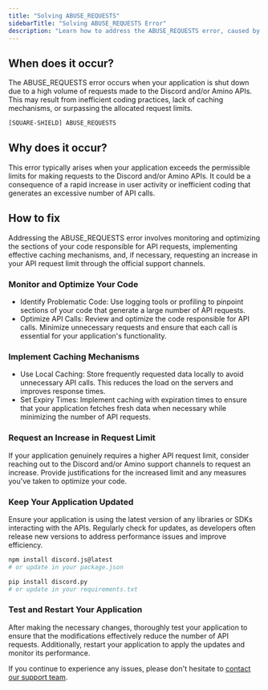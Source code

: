 ```yaml
---
title: "Solving ABUSE_REQUESTS"
sidebarTitle: "Solving ABUSE_REQUESTS Error"
description: "Learn how to address the ABUSE_REQUESTS error, caused by excessive requests to Discord and/or Amino APIs, and ensure your application runs smoothly."
---
```


## When does it occur?

The ABUSE_REQUESTS error occurs when your application is shut down due to a high volume of requests made to the Discord and/or Amino APIs. This may result from inefficient coding practices, lack of caching mechanisms, or surpassing the allocated request limits.

```bash
[SQUARE-SHIELD] ABUSE_REQUESTS
```

## Why does it occur?

This error typically arises when your application exceeds the permissible limits for making requests to the Discord and/or Amino APIs. It could be a consequence of a rapid increase in user activity or inefficient coding that generates an excessive number of API calls.

## How to fix

Addressing the ABUSE_REQUESTS error involves monitoring and optimizing the sections of your code responsible for API requests, implementing effective caching mechanisms, and, if necessary, requesting an increase in your API request limit through the official support channels.

### Monitor and Optimize Your Code

- Identify Problematic Code: Use logging tools or profiling to pinpoint sections of your code that generate a large number of API requests.
- Optimize API Calls: Review and optimize the code responsible for API calls. Minimize unnecessary requests and ensure that each call is essential for your application's functionality.

### Implement Caching Mechanisms

- Use Local Caching: Store frequently requested data locally to avoid unnecessary API calls. This reduces the load on the servers and improves response times.
- Set Expiry Times: Implement caching with expiration times to ensure that your application fetches fresh data when necessary while minimizing the number of API requests.

### Request an Increase in Request Limit

If your application genuinely requires a higher API request limit, consider reaching out to the Discord and/or Amino support channels to request an increase. Provide justifications for the increased limit and any measures you've taken to optimize your code.

### Keep Your Application Updated

Ensure your application is using the latest version of any libraries or SDKs interacting with the APIs. Regularly check for updates, as developers often release new versions to address performance issues and improve efficiency.

```bash Update discord.js
npm install discord.js@latest
# or update in your package.json
```

```bash Update discord.py
pip install discord.py
# or update in your requirements.txt
```

### Test and Restart Your Application

After making the necessary changes, thoroughly test your application to ensure that the modifications effectively reduce the number of API requests. Additionally, restart your application to apply the updates and monitor its performance. 

If you continue to experience any issues, please don't hesitate to [contact our support team](/company/support).
